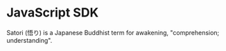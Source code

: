 # JavaScript SDK

Satori (悟り) is a Japanese Buddhist term for awakening, "comprehension; understanding".
